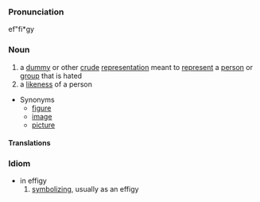 ===Pronunciation===
ef"fi*gy

===Noun===
# a [[dummy]] or other [[crude]] [[representation]] meant to [[represent]] a [[person]] or [[group]] that is hated <br>
# a [[likeness]] of a person
* Synonyms
** [[figure]]
** [[image]]
** [[picture]]

====Translations====

===Idiom===
* in effigy
*# [[symbolize|symbolizing]], usually as an effigy